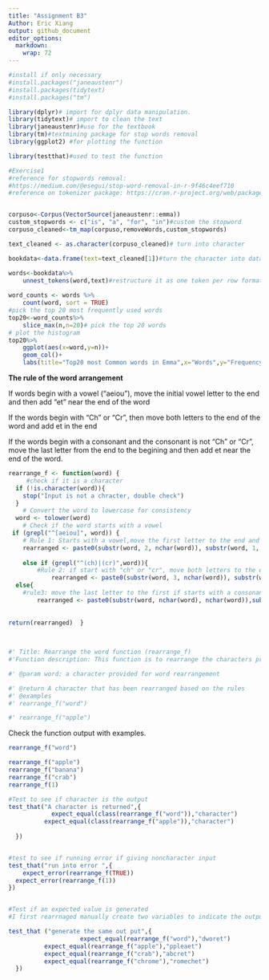 ```yaml
---
title: "Assignment B3"
Author: Eric Xiang 
output: github_document
editor_options: 
  markdown: 
    wrap: 72
---
```


```r
#install if only necessary 
#install.packages("janeaustenr")
#install.packages(tidytext)
#install.packages("tm")
```

```r
library(dplyr)# import for dplyr data manipulation. 
library(tidytext)# import to clean the text 
library(janeaustenr)#use for the textbook
library(tm)#textmining package for stop words removal 
library(ggplot2) #for plotting the function

library(testthat)#used to test the function 
```

```r
#Exercise1 
#reference for stopwords removal: 
#https://medium.com/@esegui/stop-word-removal-in-r-9f46c4eef710
#reference on tokenizer package: https://cran.r-project.org/web/packages/tidytext/vignettes/tidytext.html


corpuso<-Corpus(VectorSource(janeaustenr::emma))
custom_stopwords <- c("is", "a", "for", "in")#custom the stopword
corpuso_cleaned<-tm_map(corpuso,removeWords,custom_stopwords)

text_cleaned <- as.character(corpuso_cleaned)# turn into character 

bookdata<-data.frame(text=text_cleaned[1])#turn the character into data frame for word analysis 

words<-bookdata%>%
	unnest_tokens(word,text)#restructure it as one token per row format to separate each line into words. 
 
word_counts <- words %>%
	count(word, sort = TRUE)
#pick the top 20 most frequently used words  
top20<-word_counts%>%
	slice_max(n,n=20)# pick the top 20 words 
# plot the histogram 
top20%>%
	ggplot(aes(x=word,y=n))+
	geom_col()+
	labs(title="Top20 most Common words in Emma",x="Words",y="Frequency") 

```

**The rule of the word arrangement**

If words begin with a vowel ("aeiou"), move the initial vowel letter to
the end and then add "et" near the end of the word

If the words begin with "Ch" or "Cr", then move both letters to the end
of the word and add et in the end

If the words begin with a consonant and the consonant is not "Ch" or
"Cr", move the last letter from the end to the begining and then add et
near the end of the word.

```r
rearrange_f <- function(word) {
	 #check if it is a character 
  if (!is.character(word)){
  	stop("Input is not a chracter, double check")
  }
	# Convert the word to lowercase for consistency
  word <- tolower(word)
	# Check if the word starts with a vowel
 if (grepl("^[aeiou]", word)) {
    # Rule 1: Starts with a vowel,move the first letter to the end and add et in the end  
    rearranged <- paste0(substr(word, 2, nchar(word)), substr(word, 1, 1), "et")}
		
	else if (grepl("^(ch)|(cr)",word)){
		#Rule 2: if start with "ch" or "cr", move both letters to the end of the word and add et in the end 
		    rearranged <- paste0(substr(word, 3, nchar(word)), substr(word, 1, 2), "et")}
  else{ 
  	#rule3: move the last letter to the first if starts with a consonant not "ch or "cr"
		rearranged <- paste0(substr(word, nchar(word), nchar(word)),substr(word, 1, nchar(word)-1), "et")}
	
  
return(rearranged)	}
	
	
```

```r
#' Title: Rearrange the word function (rearrange_f)
#'Function description: This function is to rearrange the characters provided in the word. Rule1:  If words begin with a vowel ("aeiou"), move the inital vowel letter to the end and then add et near the end of the word.Rule2:If the words begin with "Ch" or "Cr", then move both letters to the end of the word and add "et" in the end. Rule3:  If the words begin with a consonant and the consonant is not "Ch" or "Cr", move the last letter from the end to the begining and then add et near the end of the word.Lastly, the function will return an error message if the non-character is provided 

#' @param word: a character provided for word rearrangement 

#' @return A character that has been rearranged based on the rules  
#' @examples
#' rearrange_f("word")

#' rearrange_f("apple")
```

Check the function output with examples.

```r
rearrange_f("word")

rearrange_f("apple")
rearrange_f("banana")
rearrange_f("crab")
rearrange_f(1)
```

```r

#Test to see if character is the output 
test_that("A character is returned",{
         	expect_equal(class(rearrange_f("word")),"character")
          expect_equal(class(rearrange_f("apple")),"character")
          
  })


#test to see if running error if giving noncharacter input  
test_that("run into error ",{
	expect_error(rearrange_f(TRUE))
  expect_error(rearrange_f(1))
})


#Test if an expected value is generated 
#I first rearrnaged manually create two variables to indicate the output 

test_that ("generate the same out put",{
					expect_equal(rearrange_f("word"),"dworet")
          expect_equal(rearrange_f("apple"),"ppleaet")
          expect_equal(rearrange_f("crab"),"abcret")
          expect_equal(rearrange_f("chrome"),"romechet")
  })

```
